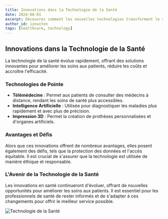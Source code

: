 ```yaml
---
title: Innovations dans la Technologie de la Santé
date: 2024-08-01
excerpt: Découvrez comment les nouvelles technologies transforment le secteur de la santé.
author_id: izouiten
tags: [healthcare, technology]
---
```


## Innovations dans la Technologie de la Santé

La technologie de la santé évolue rapidement, offrant des solutions innovantes pour améliorer les soins aux patients, réduire les coûts et accroître l'efficacité. 

### Technologies de Pointe

- **Télémédecine** : Permet aux patients de consulter des médecins à distance, rendant les soins de santé plus accessibles.
- **Intelligence Artificielle** : Utilisée pour diagnostiquer les maladies plus rapidement et avec plus de précision.
- **Impression 3D** : Permet la création de prothèses personnalisées et d'organes artificiels.

### Avantages et Défis

Alors que ces innovations offrent de nombreux avantages, elles posent également des défis, tels que la protection des données et l'accès équitable. Il est crucial de s'assurer que la technologie est utilisée de manière éthique et responsable.

### L'Avenir de la Technologie de la Santé

Les innovations en santé continueront d'évoluer, offrant de nouvelles opportunités pour améliorer les soins aux patients. Il est essentiel pour les professionnels de santé de rester informés et de s'adapter à ces changements pour offrir le meilleur service possible.

![Technologie de la Santé](https://source.unsplash.com/1600x900/?healthcare-technology)


